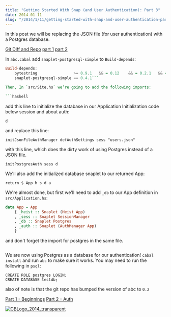 ```yaml
---
title: "Getting Started With Snap (and User Authentication): Part 3"
date: 2014-01-11
slug: "/2014/1/11/getting-started-with-snap-and-user-authentication-part-3/"
---
```



In this post we will be replacing the JSON file (for user authentication) with a
Postgres database.

[Git Diff and Repo](https://github.com/ChristopherBiscardi/Getting-Started-with-Snap-and-User-Authentication/commit/72a77abac5d46554e659ddeef0a1abf7074a5c6f)
[part 1](http://www.christopherbiscardi.com/2014/01/07/getting-started-with-snap-and-user-authentication-part-1/)
[part 2](http://www.christopherbiscardi.com/2014/01/10/getting-started-with-snap-and-user-authentication-part-2/)

In `abc.cabal` add `snaplet-postgresql-simple` to `Build-depends`:

```haskell
Build-depends:
    bytestring                >= 0.9.1   && = 0.12    && = 0.2.1   && = 2       && = 0.11    && = 0.9     && = 0.9     && = 0.9     && = 0.11    && = 1.1     && = 0.1,
    snaplet-postgresql-simple == 0.4.1```

Then, In `src/Site.hs` we’re going to add the following imports:

```haskell
```

add this line to initialize the database in our Application Initialization code
below session and about auth:

```
d
```

and replace this line:

```
initJsonFileAuthManager defAuthSettings sess "users.json"
```

with this line, which does the dirty work of using Postgres instead of a JSON
file.

```
initPostgresAuth sess d
```

We'll also add the initialized database snaplet to our returned App:

```
return $ App h s d a
```

We're almost done, but first we'll need to add `_db` to our App definition in
`src/Application.hs`:

```haskell
data App = App
    { _heist :: Snaplet (Heist App)
    , _sess :: Snaplet SessionManager
    , _db :: Snaplet Postgres
    , _auth :: Snaplet (AuthManager App)
    }
```

and don't forget the import for postgres in the same file.

```
```

We are now using Postgres as a database for our authentication! `cabal install`
and run `abc` to make sure it works. You may need to run the following in
`psql`:

```psql
CREATE ROLE postgres LOGIN;
CREATE DATABASE testdb;
```

also of note is that the git repo has bumped the version of abc to `0.2`

[Part 1 - Beginnings](http://www.christopherbiscardi.com/2014/01/07/getting-started-with-snap-and-user-authentication-part-1/)
[Part 2 - Auth](http://www.christopherbiscardi.com/2014/01/10/getting-started-with-snap-and-user-authentication-part-2/)

[![CBLogo_2014_transparent](http://res.cloudinary.com/diqzbm8lz/image/upload/h_300,w_300/v1428611521/CBLogo_2014_transparent_swcmig.png)](http://res.cloudinary.com/diqzbm8lz/image/upload/v1428611521/CBLogo_2014_transparent_swcmig.png)
